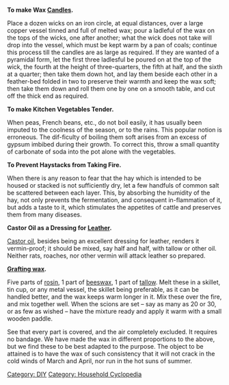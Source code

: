 '''To make Wax [[Candles]].'''

Place a dozen wicks on an iron circle, at equal distances, over a large copper vessel tinned and full of melted wax; pour a ladleful of the wax on the tops of the wicks, one after another; what the wick does not take will drop into the vessel, which must be kept warm by a pan of coals; continue this process till the candles are as large as required. If they are wanted of a pyramidal form, let the first three ladlesful be poured on at the top of the wick, the fourth at the height of three-quarters, the fifth at half, and the sixth at a quarter; then take them down hot, and lay them beside each other in a feather-bed folded in two to preserve their warmth and keep the wax soft; then take them down and roll them one by one on a smooth table, and cut off the thick end as required.

'''To make Kitchen Vegetables Tender.'''

When peas, French beans, etc., do not boil easily, it has usually been imputed to the coolness of the season, or to the rains. This popular notion is erroneous. The dif-ficulty of boiling them soft arises from an excess of gypsum imbibed during their growth. To correct this, throw a small quantity of carbonate of soda into the pot alone with the vegetables.

'''To Prevent Haystacks from Taking Fire.'''

When there is any reason to fear that the hay which is intended to be housed or stacked is not sufficiently dry, let a few handfuls of common salt be scattered between each layer. This, by absorbing the humidity of the hay, not only prevents the fermentation, and consequent in-flammation of it, but adds a taste to it, which stimulates the appetites of cattle and preserves them from many diseases.

'''Castor Oil as a Dressing for [[Leather]].'''

[[Castor oil]], besides being an excellent dressing for leather, renders it vermin-proof; it should be mixed, say half and half, with tallow or other oil. Neither rats, roaches, nor other vermin will attack leather so prepared.

'''[[Grafting wax]].'''

Five parts of [[rosin]], 1 part of [[beeswax]], 1 part of [[tallow]]. Melt these in a skillet, tin cup, or any metal vessel, the skillet being preferable, as it can be handled better, and the wax keeps warm longer in it. Mix these over the fire, and mix together well. When the scions are set – say as many as 20 or 30, or as few as wished – have the mixture ready and apply it warm with a small wooden paddle.

See that every part is covered, and the air completely excluded. It requires no bandage. We have made the wax in different proportions to the above, but we find these to be best adapted to the purpose. The object to be attained is to have the wax of such consistency that it will not crack in the cold winds of March and April, nor run in the hot suns of summer.

[[Category: DIY]]
[[Category: Household Cyclopedia]]